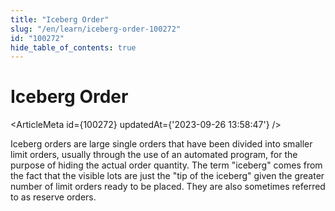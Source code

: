 ```yaml
---
title: "Iceberg Order"
slug: "/en/learn/iceberg-order-100272"
id: "100272"
hide_table_of_contents: true
---
```



# Iceberg Order

<ArticleMeta id={100272} updatedAt={'2023-09-26 13:58:47'} />
<div className='border-solid border-b border-t-0 my-4 border-[var(--ifm-color-gray-300)]' />

Iceberg orders are large single orders that have been divided into smaller limit orders, usually through the use of an automated program, for the purpose of hiding the actual order quantity. The term "iceberg" comes from the fact that the visible lots are just the "tip of the iceberg" given the greater number of limit orders ready to be placed. They are also sometimes referred to as reserve orders.
